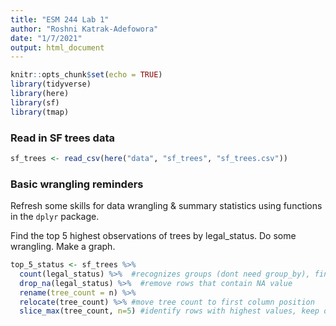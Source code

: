 ```yaml
---
title: "ESM 244 Lab 1"
author: "Roshni Katrak-Adefowora"
date: "1/7/2021"
output: html_document
---
```


```r
knitr::opts_chunk$set(echo = TRUE)
library(tidyverse)
library(here)
library(sf)
library(tmap)
```

### Read in SF trees data

```r
sf_trees <- read_csv(here("data", "sf_trees", "sf_trees.csv"))
```

### Basic wrangling reminders

Refresh some skills for data wrangling & summary statistics using functions in the `dplyr` package.

Find the top 5 highest observations of trees by legal_status. Do some wrangling. Make a graph.

```r
top_5_status <- sf_trees %>% 
  count(legal_status) %>%  #recognizes groups (dont need group_by), finds counts (replaces n function), puts in table (replaces summarize)
  drop_na(legal_status) %>%  #remove rows that contain NA value
  rename(tree_count = n) %>% 
  relocate(tree_count) %>% #move tree count to first column position
  slice_max(tree_count, n=5) #identify rows with highest values, keep only 5
```

